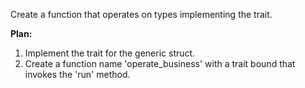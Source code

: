 Create a function that operates on types implementing the trait.

**Plan:**
1. Implement the trait for the generic struct.
2. Create a function name 'operate_business' with a trait bound that invokes the 'run' method.